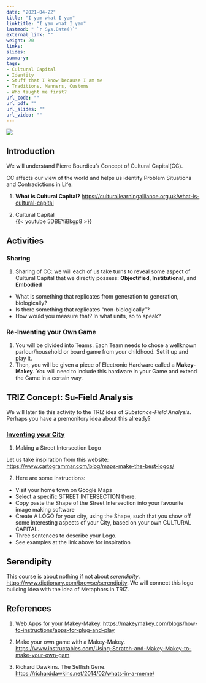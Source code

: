 ```yaml
---
date: "2021-04-22"
title: "I yam what I yam"
linktitle: "I yam what I yam"
lastmod: " `r Sys.Date()`"
external_link: ""
weight: 20
links: 
slides: 
summary: 
tags:
- Cultural Capital
- Identity
- Stuff that I know because I am me
- Traditions, Manners, Customs
- Who taught me first?
url_code: ""
url_pdf: ""
url_slides: ""
url_video: ""
---
```


![](featured.jpg)

## Introduction

We will understand Pierre Bourdieu's Concept of Cultural Capital(CC).

CC affects our view of the world and helps us identify Problem Situations and Contradictions in Life. 

1. **What is Cultural Capital?**
<https://culturallearningalliance.org.uk/what-is-cultural-capital>

2. Cultural Capital
<br>
{{< youtube 5DBEYiBkgp8 >}}


## Activities

### Sharing

1. Sharing of CC: we will each of us take turns to reveal some aspect of Cultural Capital that we directly possess: **Objectified**,
**Institutional**, and **Embodied**
  - What is something that replicates from generation to generation, biologically?
  - Is there something that replicates "non-biologically"?
  - How would you measure that? In what units, so to speak?

### Re-Inventing your Own Game

1. You will be divided into Teams. Each Team needs to chose a wellknown parlour/household or board game from your childhood. Set it up and play it. 
1. Then, you will be given a piece of Electronic Hardware called a **Makey-Makey**. You will need to include this hardware in your Game and extend the Game in a certain way.

::: callout-note
## TRIZ Concept: Su-Field Analysis
We will later tie this activity to the TRIZ idea of *Substance-Field Analysis*. Perhaps you have a premonitory idea about this already?
:::


### <u>[Inventing your City](https://youtu.be/JW1kfoXtxzY)</u>

1. Making a Street Intersection Logo

Let us take inspiration from this website:
<https://www.cartogrammar.com/blog/maps-make-the-best-logos/>

2. Here are some instructions:\

  - Visit your home town on Google Maps
  - Select a specific STREET INTERSECTION there.
  - Copy paste the Shape of the Street Intersection into your favourite image making software
  - Create A LOGO for your city, using the Shape, such that you show off some interesting aspects of your City, based on your own CULTURAL CAPITAL.
  - Three sentences to describe your Logo.
  - See examples at the link above for inspiration
  
::: callout-note
## Serendipity
This course is about nothing if not about *serendipity*. <https://www.dictionary.com/browse/serendipity>.
We will connect this logo building idea with the idea of Metaphors in TRIZ.
:::

## References

1. Web Apps for your Makey-Makey. <https://makeymakey.com/blogs/how-to-instructions/apps-for-plug-and-play>

1. Make your own game with a Makey-Makey. <https://www.instructables.com/Using-Scratch-and-Makey-Makey-to-make-your-own-gam>

1. Richard Dawkins. The Selfish Gene. <https://richarddawkins.net/2014/02/whats-in-a-meme/>

